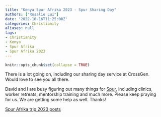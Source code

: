 ```yaml
---
title: "Kenya Spur Afrika 2023 - Spur Sharing Day"
authors: ["Rosalie Lui"]
date: '2022-10-16T11:25:00Z'
categories: Christianity
aliases: null
tags:
- Christianity
- Kenya
- Spur Afrika
- Spur Afrika 2023
---
```


```r
knitr::opts_chunk$set(collapse = TRUE)
```

There is a lot going on, including our sharing day service at CrossGen.  Would love to see you all there.

David and I are busy figuring out many things for [Spur](https://spurafrika.org/), including clinics, worker retreats, mentorship training and much more.  Please keep praying for us.  We are getting some help as well. Thanks!

[Spur Afrika trip 2023 posts](/spurafrika2023/)
